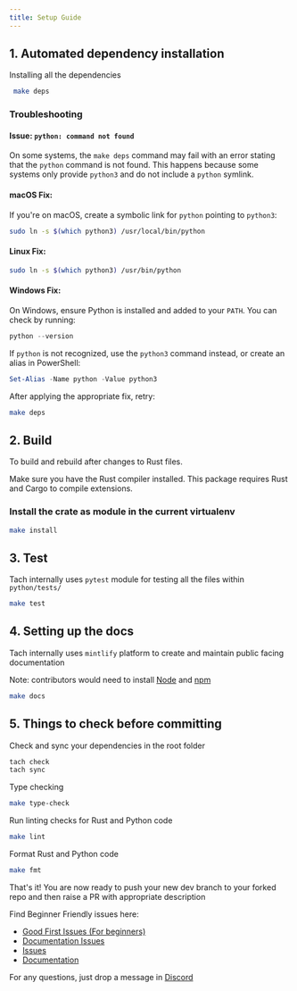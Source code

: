 ```yaml
---
title: Setup Guide
---
```


## 1. Automated dependency installation
Installing all the dependencies
```bash
 make deps
```

### Troubleshooting

#### Issue: `python: command not found`

On some systems, the `make deps` command may fail with an error stating that the `python` command is not found. This happens because some systems only provide `python3` and do not include a `python` symlink.

#### macOS Fix:
If you're on macOS, create a symbolic link for `python` pointing to `python3`:

```bash
sudo ln -s $(which python3) /usr/local/bin/python
```

#### Linux Fix:

```bash
sudo ln -s $(which python3) /usr/bin/python
```

#### Windows Fix:
On Windows, ensure Python is installed and added to your `PATH`. You can check by running:

```powershell
python --version
```

If `python` is not recognized, use the `python3` command instead, or create an alias in PowerShell:

```powershell
Set-Alias -Name python -Value python3
```

After applying the appropriate fix, retry:

```bash
make deps
```

## 2. Build

To build and rebuild after changes to Rust files.

<Note>
Make sure you have the Rust compiler installed. This package requires Rust and Cargo to compile extensions.
</Note>

### Install the crate as module in the current virtualenv

```bash
make install
```

## 3. Test

Tach internally uses `pytest` module for testing all the files within `python/tests/`
```bash
make test
```

## 4. Setting up the docs
Tach internally uses `mintlify` platform to create and maintain public facing documentation

Note: contributors would need to install [Node](https://nodejs.org/en/download/prebuilt-installer) and [npm](https://www.npmjs.com/)
```bash 
make docs
```

## 5. Things to check before committing
Check and sync your dependencies in the root folder
```bash
tach check
tach sync
```
Type checking
```bash 
make type-check
```
Run linting checks for Rust and Python code
```bash
make lint
```
Format Rust and Python code
```bash
make fmt
```

That's it! You are now ready to push your new dev branch to your forked repo and then raise a PR with appropriate description

Find Beginner Friendly issues here: 
- [Good First Issues (For beginners)](https://github.com/gauge-sh/tach/issues?q=is%3Aopen+is%3Aissue+label%3A%22good+first+issue%22)
- [Documentation Issues](https://github.com/gauge-sh/tach/issues?q=is%3Aopen+is%3Aissue+label%3Adocumentation)
- [Issues](https://github.com/gauge-sh/tach/issues)
- [Documentation](https://github.com/gauge-sh/tach/tree/main/docs)

For any questions, just drop a message in [Discord](https://discord.com/invite/a58vW8dnmw)